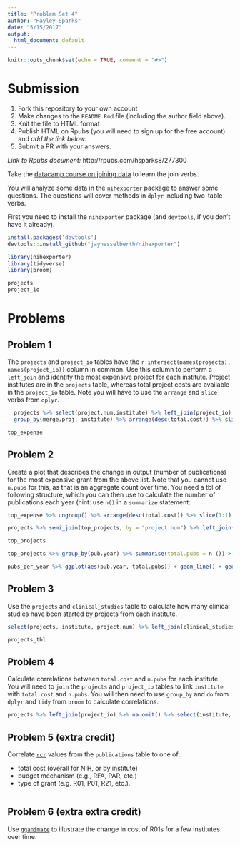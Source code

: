 ```yaml
---
title: "Problem Set 4"
author: "Hayley Sparks"
date: "5/15/2017"
output:
  html_document: default
---
```


```r
knitr::opts_chunk$set(echo = TRUE, comment = "#>")
```

# Submission

1. Fork this repository to your own account
1. Make changes to the `README.Rmd` file (including the author field above).
1. Knit the file to HTML format
1. Publish HTML on Rpubs (you will need to sign up for the free account) and *add the link below*.
1. Submit a PR with your answers.

*Link to Rpubs document:* http://rpubs.com/hsparks8/277300

Take the [datacamp course on joining data](https://www.datacamp.com/courses/joining-data-in-r-with-dplyr) to learn the join verbs.

You will analyze some data in the [`nihexporter`](https://github.com/jayhesselberth/nihexporter) package to answer some questions. The questions will cover methods in `dplyr` including two-table verbs.

First you need to install the `nihexporter` package (and `devtools`, if you don't have it already).

```r
install.packages('devtools')
devtools::install_github("jayhesselberth/nihexporter")
```

```r
library(nihexporter)
library(tidyverse)
library(broom)

projects
project_io
```

# Problems

## Problem 1

The `projects` and `project_io` tables have the `r intersect(names(projects), names(project_io))` column in common. Use this column to perform a `left_join` and identify the most expensive project for each institute. Project institutes are in the `projects` table, whereas total project costs are available in the `project_io` table. Note you will have to use the `arrange` and `slice` verbs from `dplyr`.

```r
  projects %>% select(project.num,institute) %>% left_join(project_io) %>% select(project.num, institute, total.cost) -> merge.proj
  group_by(merge.proj, institute) %>% arrange(desc(total.cost)) %>% slice(1:1) -> top_expense

top_expense
```

## Problem 2

Create a plot that describes the change in output (number of publications) for the most expensive grant from the above list. Note that you cannot use `n.pubs` for this, as that is an aggregate count over time. You need a tbl of following structure, which you can then use to calculate the number of publications each year (hint: use `n()` in a `summarize` statement:

```r
top_expense %>% ungroup() %>% arrange(desc(total.cost)) %>% slice(1:1) -> top_projects

projects %>% semi_join(top_projects, by = "project.num") %>% left_join(publinks) %>% left_join(publications) %>% select(project.num, pub.year, fy.cost, pmid) %>% na.omit() -> top_projects

top_projects
```

```r
top_projects %>% group_by(pub.year) %>% summarise(total.pubs = n ())-> pubs_per_year

pubs_per_year %>% ggplot(aes(pub.year, total.pubs)) + geom_line() + geom_point() + theme_bw()
```

## Problem 3

Use the `projects` and `clinical_studies` table to calculate how many clinical studies have been started by projects from each institute.

```r
select(projects, institute, project.num) %>% left_join(clinical_studies) %>% na.omit() %>% select(institute, project.num, trial.id) %>% group_by(institute, project.num) %>% summarise(total.studies = n()) %>% arrange(desc(total.studies)) -> projects_tbl

projects_tbl
```

## Problem 4

Calculate correlations between `total.cost` and `n.pubs` for each institute. You will need to `join` the `projects` and `project_io` tables to link `institute` with `total.cost` and `n.pubs`. You will then need to use `group_by` and `do` from `dplyr` and `tidy` from `broom` to calculate correlations.

```r
projects %>% left_join(project_io) %>% na.omit() %>% select(institute, total.cost, n.pubs) %>% group_by(institute) %>% do(tidy(cor(.$total.cost, .$n.pubs))) %>% arrange(desc(x))
```

## Problem 5 (extra credit)

Correlate [`rcr`](https://icite.od.nih.gov/) values from the `publications` table to one of:

- total cost (overall for NIH, or by institute)
- budget mechanism (e.g., RFA, PAR, etc.)
- type of grant (e.g. R01, P01, R21, etc.). 

```r
```

## Problem 6 (extra extra credit)

Use [`gganimate`](https://github.com/dgrtwo/gganimate) to illustrate the change in cost of R01s for a few institutes over time.

```r
```
